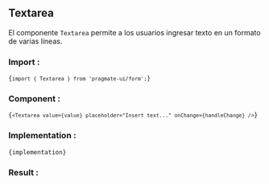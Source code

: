 
## Textarea

El componente `Textarea` permite a los
usuarios ingresar texto en un formato de varias líneas.

### Import :

<Code>{`import { Textarea } from 'pragmate-ui/form';`}</Code>

### Component :

<Code>{`<Textarea value={value} placeholder="Insert text..." onChange={handleChange} />`}</Code>

### Implementation :

<Code>{implementation}</Code>

### Result :

<Results />
